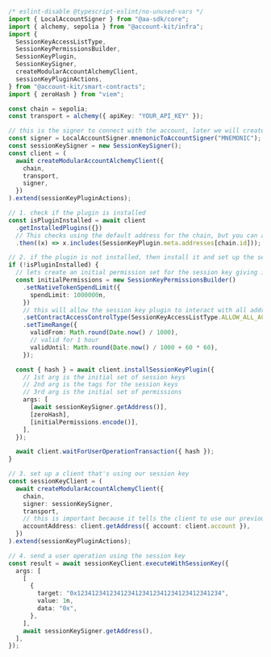 ```ts
/* eslint-disable @typescript-eslint/no-unused-vars */
import { LocalAccountSigner } from "@aa-sdk/core";
import { alchemy, sepolia } from "@account-kit/infra";
import {
  SessionKeyAccessListType,
  SessionKeyPermissionsBuilder,
  SessionKeyPlugin,
  SessionKeySigner,
  createModularAccountAlchemyClient,
  sessionKeyPluginActions,
} from "@account-kit/smart-contracts";
import { zeroHash } from "viem";

const chain = sepolia;
const transport = alchemy({ apiKey: "YOUR_API_KEY" });

// this is the signer to connect with the account, later we will create a new client using a session key signe
const signer = LocalAccountSigner.mnemonicToAccountSigner("MNEMONIC");
const sessionKeySigner = new SessionKeySigner();
const client = (
  await createModularAccountAlchemyClient({
    chain,
    transport,
    signer,
  })
).extend(sessionKeyPluginActions);

// 1. check if the plugin is installed
const isPluginInstalled = await client
  .getInstalledPlugins({})
  // This checks using the default address for the chain, but you can always pass in your own plugin address here as an override
  .then((x) => x.includes(SessionKeyPlugin.meta.addresses[chain.id]));

// 2. if the plugin is not installed, then install it and set up the session key
if (!isPluginInstalled) {
  // lets create an initial permission set for the session key giving it an eth spend limit
  const initialPermissions = new SessionKeyPermissionsBuilder()
    .setNativeTokenSpendLimit({
      spendLimit: 1000000n,
    })
    // this will allow the session key plugin to interact with all addresses
    .setContractAccessControlType(SessionKeyAccessListType.ALLOW_ALL_ACCESS)
    .setTimeRange({
      validFrom: Math.round(Date.now() / 1000),
      // valid for 1 hour
      validUntil: Math.round(Date.now() / 1000 + 60 * 60),
    });

  const { hash } = await client.installSessionKeyPlugin({
    // 1st arg is the initial set of session keys
    // 2nd arg is the tags for the session keys
    // 3rd arg is the initial set of permissions
    args: [
      [await sessionKeySigner.getAddress()],
      [zeroHash],
      [initialPermissions.encode()],
    ],
  });

  await client.waitForUserOperationTransaction({ hash });
}

// 3. set up a client that's using our session key
const sessionKeyClient = (
  await createModularAccountAlchemyClient({
    chain,
    signer: sessionKeySigner,
    transport,
    // this is important because it tells the client to use our previously deployed account
    accountAddress: client.getAddress({ account: client.account }),
  })
).extend(sessionKeyPluginActions);

// 4. send a user operation using the session key
const result = await sessionKeyClient.executeWithSessionKey({
  args: [
    [
      {
        target: "0x1234123412341234123412341234123412341234",
        value: 1n,
        data: "0x",
      },
    ],
    await sessionKeySigner.getAddress(),
  ],
});
```
